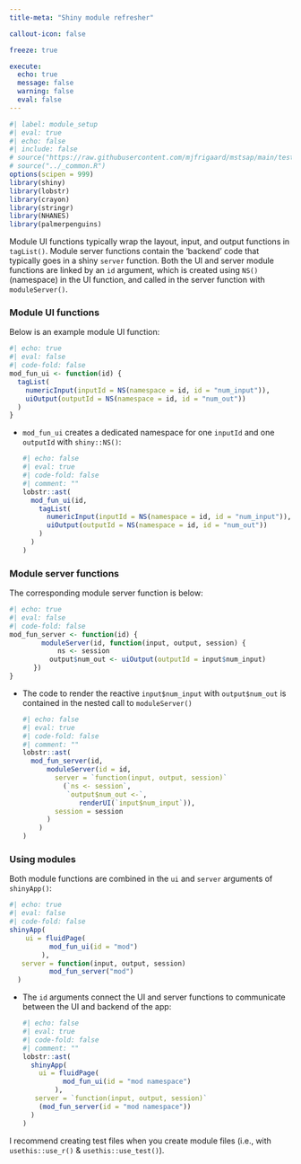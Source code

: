 ```yaml
---
title-meta: "Shiny module refresher"

callout-icon: false

freeze: true

execute:
  echo: true
  message: false
  warning: false
  eval: false
---
```


```r
#| label: module_setup
#| eval: true 
#| echo: false 
#| include: false
# source("https://raw.githubusercontent.com/mjfrigaard/mstsap/main/tests/testthat/helper.R")
# source("../_common.R")
options(scipen = 999)
library(shiny)
library(lobstr)
library(crayon)
library(stringr)
library(NHANES)
library(palmerpenguins)
```

:::: {.callout-note collapse='true' title="Shiny module refresher"}

Module UI functions typically wrap the layout, input, and output functions in `tagList()`. Module server functions contain the 'backend' code that typically goes in a shiny `server` function. Both the UI and server module functions are linked by an `id` argument, which is created using `NS()` (namespace) in the UI function, and called in the server function with `moduleServer()`.

### Module UI functions

Below is an example module UI function:

```r
#| echo: true 
#| eval: false 
#| code-fold: false
mod_fun_ui <- function(id) {
  tagList(
    numericInput(inputId = NS(namespace = id, id = "num_input")),
    uiOutput(outputId = NS(namespace = id, id = "num_out"))
  )
}
```

-   `mod_fun_ui` creates a dedicated namespace for one `inputId` and one `outputId` with `shiny::NS()`:

    ```r
    #| echo: false 
    #| eval: true 
    #| code-fold: false
    #| comment: ""
    lobstr::ast(
      mod_fun_ui(id,
        tagList(
          numericInput(inputId = NS(namespace = id, id = "num_input")),
          uiOutput(outputId = NS(namespace = id, id = "num_out"))
        )
      )
    )
    ```
    
### Module server functions

The corresponding module server function is below:

```r
#| echo: true 
#| eval: false 
#| code-fold: false
mod_fun_server <- function(id) {
        moduleServer(id, function(input, output, session) {
            ns <- session
          output$num_out <- uiOutput(outputId = input$num_input)
      })
}
```

-   The code to render the reactive `input$num_input` with `output$num_out` is contained in the nested call to `moduleServer()`

    ```r
    #| echo: false 
    #| eval: true 
    #| code-fold: false
    #| comment: ""
    lobstr::ast(
      mod_fun_server(id,
          moduleServer(id = id,
            server = `function(input, output, session)`
              (`ns <- session`, 
               `output$num_out <-`, 
                  renderUI(`input$num_input`)),
            session = session
          )
        )
    )
    ```

### Using modules

Both module functions are combined in the `ui` and `server` arguments of  `shinyApp()`:

```r
#| echo: true 
#| eval: false 
#| code-fold: false
shinyApp(
    ui = fluidPage(
          mod_fun_ui(id = "mod")
        ),
   server = function(input, output, session) 
          mod_fun_server("mod")
  )
```

-   The `id` arguments connect the UI and server functions to communicate between the UI and backend of the app:

    ```r
    #| echo: false 
    #| eval: true 
    #| code-fold: false
    #| comment: ""
    lobstr::ast(
      shinyApp(
        ui = fluidPage(
              mod_fun_ui(id = "mod namespace")
            ),
       server = `function(input, output, session)` 
        (mod_fun_server(id = "mod namespace"))
      )
    )
    ```


I recommend creating test files when you create module files (i.e., with `usethis::use_r()` & `usethis::use_test()`).



::::